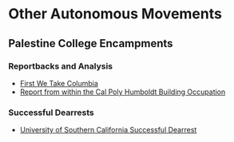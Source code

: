 # Other Autonomous Movements

## Palestine College Encampments

### Reportbacks and Analysis
- [First We Take Columbia](http://illwill.com/print/columbia)
- [Report from within the Cal Poly Humboldt Building Occupation](https://crimethinc.com/2024/04/23/report-from-within-the-cal-poly-humboldt-occupation-the-occupation-of-siemens-hall)

### Successful Dearrests
- [University of Southern California Successful Dearrest](https://twitter.com/angorellanah/status/1783210864381944304)